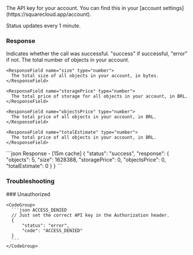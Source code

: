 <ParamField header="Authorization" type="string" placeholder="API KEY" required>
  The API key for your account. You can find this in your [account settings](https://squarecloud.app/account).
</ParamField>

<Warning>Status updates every 1 minute.</Warning>

### Response

<ResponseField name="status" type="string">
  Indicates whether the call was successful. "success" if successful, "error" if not.
</ResponseField>

<ResponseField name="response" type="object">
  <Expandable title="Toggle object">
    <ResponseField name="objects" type="number">
      The total number of objects in your account.
    </ResponseField>

    <ResponseField name="size" type="number">
      The total size of all objects in your account, in bytes.
    </ResponseField>

    <ResponseField name="storagePrice" type="number">
      The total price of storage for all objects in your account, in BRL.
    </ResponseField>

    <ResponseField name="objectsPrice" type="number">
      The total price of all objects in your account, in BRL.
    </ResponseField>

    <ResponseField name="totalEstimate" type="number">
      The total price of all objects in your account, in BRL.
    </ResponseField>
  </Expandable>
</ResponseField>

<ResponseExample>
  ```json Response - [15m cache]
  {
    "status": "success",
    "response": {
      "objects": 5,
      "size": 1628388,
      "storagePrice": 0,
      "objectsPrice": 0,
      "totalEstimate": 0
    }
  }
  ```
</ResponseExample>

### Troubleshooting

<Tabs>
  <Tab title="401 Status Code">
    ### Unauthorized

    <CodeGroup>
      ```json ACCESS_DENIED
      // Just set the correct API key in the Authorization header.
      {
          "status": "error",
          "code": "ACCESS_DENIED"
      }
      ```
    </CodeGroup>
  </Tab>
</Tabs>
